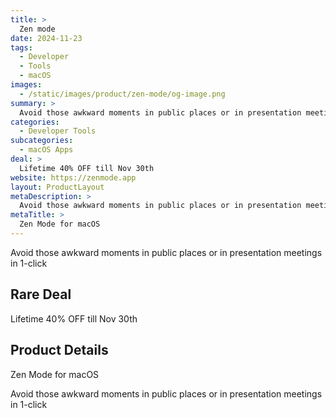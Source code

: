 ```yaml
---
title: >
  Zen mode
date: 2024-11-23
tags:
  - Developer
  - Tools
  - macOS
images:
  - /static/images/product/zen-mode/og-image.png
summary: >
  Avoid those awkward moments in public places or in presentation meetings in 1-click
categories:
  - Developer Tools
subcategories:
  - macOS Apps
deal: >
  Lifetime 40% OFF till Nov 30th
website: https://zenmode.app
layout: ProductLayout
metaDescription: >
  Avoid those awkward moments in public places or in presentation meetings in 1-click
metaTitle: >
  Zen Mode for macOS
---
```

Avoid those awkward moments in public places or in presentation meetings in 1-click

## Rare Deal

Lifetime 40% OFF till Nov 30th

## Product Details
Zen Mode for macOS

Avoid those awkward moments in public places or in presentation meetings in 1-click
